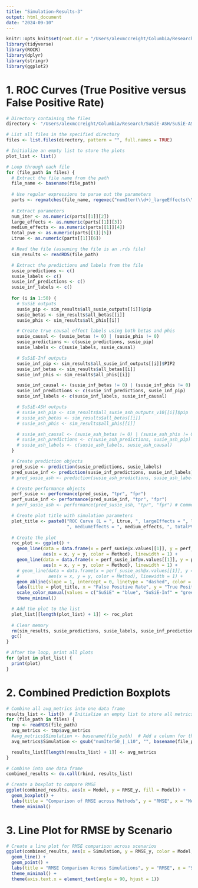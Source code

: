 ```yaml
---
title: "Simulation-Results-3"
output: html_document
date: "2024-09-10"
---
```


```r
knitr::opts_knit$set(root.dir = "/Users/alexmccreight/Columbia/Research/SuSiE-ASH/SuSiE-ASH")
library(tidyverse)
library(ROCR)
library(dplyr)
library(stringr)
library(ggplot2)
```

# 1. ROC Curves (True Positive versus False Positive Rate)

```r
# Directory containing the files
directory <- "/Users/alexmccreight/Columbia/Research/SuSiE-ASH/SuSiE-ASH/simulation/9-10-24-results"

# List all files in the specified directory
files <- list.files(directory, pattern = "", full.names = TRUE)

# Initialize an empty list to store the plots
plot_list <- list()

# Loop through each file
for (file_path in files) {
  # Extract the file name from the path
  file_name <- basename(file_path)
  
  # Use regular expressions to parse out the parameters
  parts <- regmatches(file_name, regexec("numIter(\\d+)_largeEffects(\\d+)_mediumEffects(\\d+)_totalPVE([0-9.]+)_L(\\d+)", file_name))
  
  # Extract parameters
  num_iter <- as.numeric(parts[[1]][2])
  large_effects <- as.numeric(parts[[1]][3])
  medium_effects <- as.numeric(parts[[1]][4])
  total_pve <- as.numeric(parts[[1]][5])
  Ltrue <- as.numeric(parts[[1]][6])

  # Read the file (assuming the file is an .rds file)
  sim_results <- readRDS(file_path)

  # Extract the predictions and labels from the file
  susie_predictions <- c()
  susie_labels <- c()
  susie_inf_predictions <- c()
  susie_inf_labels <- c()
  
  for (i in 1:50) {
    # SuSiE outputs
    susie_pip <- sim_results$all_susie_outputs[[i]]$pip
    susie_betas <- sim_results$all_betas[[i]]
    susie_phis <- sim_results$all_phis[[i]]

    # Create true causal effect labels using both betas and phis
    susie_causal <- (susie_betas != 0) | (susie_phis != 0)
    susie_predictions <- c(susie_predictions, susie_pip)
    susie_labels <- c(susie_labels, susie_causal)

    # SuSiE-Inf outputs
    susie_inf_pip <- sim_results$all_susie_inf_outputs[[i]]$PIP2
    susie_inf_betas <- sim_results$all_betas[[i]]
    susie_inf_phis <- sim_results$all_phis[[i]]

    susie_inf_causal <- (susie_inf_betas != 0) | (susie_inf_phis != 0)
    susie_inf_predictions <- c(susie_inf_predictions, susie_inf_pip)
    susie_inf_labels <- c(susie_inf_labels, susie_inf_causal)

    # SuSiE-ASH outputs 
    # susie_ash_pip <- sim_results$all_susie_ash_outputs_v10[[i]]$pip
    # susie_ash_betas <- sim_results$all_betas[[i]]
    # susie_ash_phis <- sim_results$all_phis[[i]]

    # susie_ash_causal <- (susie_ash_betas != 0) | (susie_ash_phis != 0)
    # susie_ash_predictions <- c(susie_ash_predictions, susie_ash_pip)
    # susie_ash_labels <- c(susie_ash_labels, susie_ash_causal)
  }

  # Create prediction objects   
  pred_susie <- prediction(susie_predictions, susie_labels)
  pred_susie_inf <- prediction(susie_inf_predictions, susie_inf_labels)
  # pred_susie_ash <- prediction(susie_ash_predictions, susie_ash_labels) # Commented out

  # Create performance objects
  perf_susie <- performance(pred_susie, "tpr", "fpr")
  perf_susie_inf <- performance(pred_susie_inf, "tpr", "fpr")
  # perf_susie_ash <- performance(pred_susie_ash, "tpr", "fpr") # Commented out

  # Create plot title with simulation parameters
  plot_title <- paste0("ROC Curve (L = ", Ltrue, ", largeEffects = ", large_effects,
                       ", mediumEffects = ", medium_effects, ", totalPVE = ", total_pve, ")")
  
  # Create the plot
  roc_plot <- ggplot() +
    geom_line(data = data.frame(x = perf_susie@x.values[[1]], y = perf_susie@y.values[[1]], Method = "SuSiE"),
              aes(x = x, y = y, color = Method), linewidth = 1) +
    geom_line(data = data.frame(x = perf_susie_inf@x.values[[1]], y = perf_susie_inf@y.values[[1]], Method = "SuSiE-Inf"),
              aes(x = x, y = y, color = Method), linewidth = 1) +
    # geom_line(data = data.frame(x = perf_susie_ash@x.values[[1]], y = perf_susie_ash@y.values[[1]], Method = "SuSiE-ASH"), 
    #           aes(x = x, y = y, color = Method), linewidth = 1) + 
    geom_abline(slope = 1, intercept = 0, linetype = "dashed", color = "gray") +
    labs(title = plot_title, x = "False Positive Rate", y = "True Positive Rate") +
    scale_color_manual(values = c("SuSiE" = "blue", "SuSiE-Inf" = "green")) +
    theme_minimal()

  # Add the plot to the list
  plot_list[[length(plot_list) + 1]] <- roc_plot
  
  # Clear memory
  rm(sim_results, susie_predictions, susie_labels, susie_inf_predictions, susie_inf_labels)
  gc()
}

# After the loop, print all plots
for (plot in plot_list) {
  print(plot)
}

```

# 2. Combined Prediction Boxplots

```r
# Combine all avg_metrics into one data frame
results_list <- list()  # Initialize an empty list to store all metrics
for (file_path in files) {
  tmp <- readRDS(file_path)
  avg_metrics <- tmp$avg_metrics
  #avg_metrics$Simulation <- basename(file_path)  # Add a column for the simulation scenario
  avg_metrics$Simulation <- gsub("numIter50_|_L10", "", basename(file_path))

  results_list[[length(results_list) + 1]] <- avg_metrics
}

# Combine into one data frame
combined_results <- do.call(rbind, results_list)

# Create a boxplot to compare RMSE
ggplot(combined_results, aes(x = Model, y = RMSE_y, fill = Model)) +
  geom_boxplot() +
  labs(title = "Comparison of RMSE across Methods", y = "RMSE", x = "Method") +
  theme_minimal()

```

# 3. Line Plot for RMSE by Scenario

```r
# Create a line plot for RMSE comparison across scenarios
ggplot(combined_results, aes(x = Simulation, y = RMSE_y, color = Model, group = Model)) +
  geom_line() +
  geom_point() +
  labs(title = "RMSE Comparison Across Simulations", y = "RMSE", x = "Simulation Scenario") +
  theme_minimal() +
  theme(axis.text.x = element_text(angle = 90, hjust = 1))  
```




